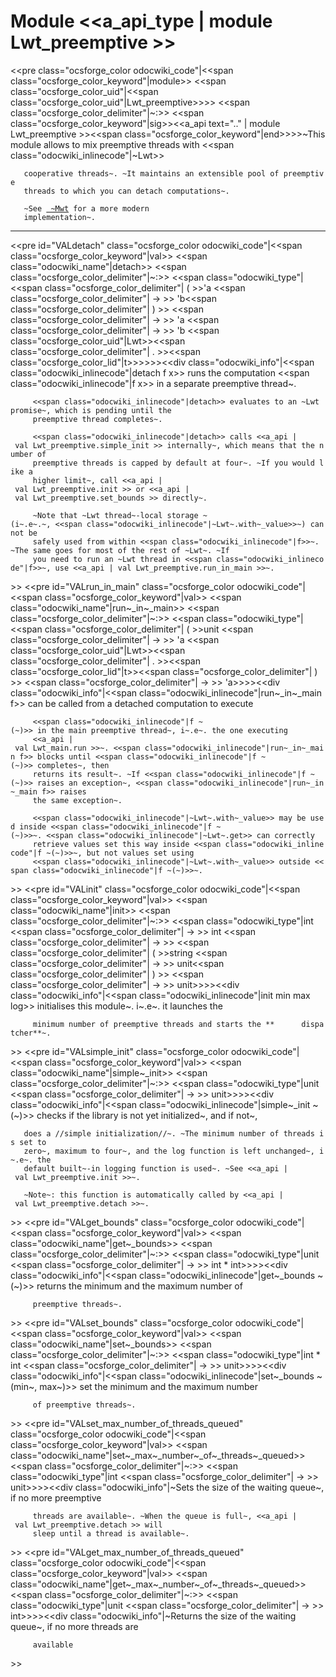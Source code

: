=Module <<a_api_type | module Lwt_preemptive >> =
<<pre class="ocsforge_color odocwiki_code"|<<span class="ocsforge_color_keyword"|module>> <<span class="ocsforge_color_uid"|<<span class="ocsforge_color_uid"|Lwt_preemptive>>>> <<span class="ocsforge_color_delimiter"|~:>> <<span class="ocsforge_color_keyword"|sig>><<a_api text=".." | module Lwt_preemptive >><<span class="ocsforge_color_keyword"|end>>>>~This module allows to mix preemptive threads with <<span class="odocwiki_inlinecode"|~Lwt>>
    cooperative threads~. ~It maintains an extensible pool of preemptive
    threads to which you can detach computations~.


    ~See [[https://github.com/hcarty/mwt| ~Mwt]] for a more modern
    implementation~.

----
<<pre id="VALdetach" class="ocsforge_color odocwiki_code"|<<span class="ocsforge_color_keyword"|val>> <<span class="odocwiki_name"|detach>> <<span class="ocsforge_color_delimiter"|~:>> <<span class="odocwiki_type"|<<span class="ocsforge_color_delimiter"| ( >>'a <<span class="ocsforge_color_delimiter"| -> >> 'b<<span class="ocsforge_color_delimiter"| ) >> <<span class="ocsforge_color_delimiter"| -> >> 'a <<span class="ocsforge_color_delimiter"| -> >> 'b <<span class="ocsforge_color_uid"|Lwt>><<span class="ocsforge_color_delimiter"| . >><<span class="ocsforge_color_lid"|t>>>>>><<div class="odocwiki_info"|<<span class="odocwiki_inlinecode"|detach f x>> runs the computation <<span class="odocwiki_inlinecode"|f x>> in a separate preemptive thread~.
      <<span class="odocwiki_inlinecode"|detach>> evaluates to an ~Lwt promise~, which is pending until the
      preemptive thread completes~.


      <<span class="odocwiki_inlinecode"|detach>> calls <<a_api | val Lwt_preemptive.simple_init >> internally~, which means that the number of
      preemptive threads is capped by default at four~. ~If you would like a
      higher limit~, call <<a_api | val Lwt_preemptive.init >> or <<a_api | val Lwt_preemptive.set_bounds >> directly~.


      ~Note that ~Lwt thread~-local storage ~(i~.e~.~, <<span class="odocwiki_inlinecode"|~Lwt~.with~_value>>~) cannot be
      safely used from within <<span class="odocwiki_inlinecode"|f>>~. ~The same goes for most of the rest of ~Lwt~. ~If
      you need to run an ~Lwt thread in <<span class="odocwiki_inlinecode"|f>>~, use <<a_api | val Lwt_preemptive.run_in_main >>~.
>>
<<pre id="VALrun_in_main" class="ocsforge_color odocwiki_code"|<<span class="ocsforge_color_keyword"|val>> <<span class="odocwiki_name"|run~_in~_main>> <<span class="ocsforge_color_delimiter"|~:>> <<span class="odocwiki_type"|<<span class="ocsforge_color_delimiter"| ( >>unit <<span class="ocsforge_color_delimiter"| -> >> 'a <<span class="ocsforge_color_uid"|Lwt>><<span class="ocsforge_color_delimiter"| . >><<span class="ocsforge_color_lid"|t>><<span class="ocsforge_color_delimiter"| ) >> <<span class="ocsforge_color_delimiter"| -> >> 'a>>>><<div class="odocwiki_info"|<<span class="odocwiki_inlinecode"|run~_in~_main f>> can be called from a detached computation to execute
      <<span class="odocwiki_inlinecode"|f ~(~)>> in the main preemptive thread~, i~.e~. the one executing
      <<a_api | val Lwt_main.run >>~. <<span class="odocwiki_inlinecode"|run~_in~_main f>> blocks until <<span class="odocwiki_inlinecode"|f ~(~)>> completes~, then
      returns its result~. ~If <<span class="odocwiki_inlinecode"|f ~(~)>> raises an exception~, <<span class="odocwiki_inlinecode"|run~_in~_main f>> raises
      the same exception~.


      <<span class="odocwiki_inlinecode"|~Lwt~.with~_value>> may be used inside <<span class="odocwiki_inlinecode"|f ~(~)>>~. <<span class="odocwiki_inlinecode"|~Lwt~.get>> can correctly
      retrieve values set this way inside <<span class="odocwiki_inlinecode"|f ~(~)>>~, but not values set using
      <<span class="odocwiki_inlinecode"|~Lwt~.with~_value>> outside <<span class="odocwiki_inlinecode"|f ~(~)>>~.
>>
<<pre id="VALinit" class="ocsforge_color odocwiki_code"|<<span class="ocsforge_color_keyword"|val>> <<span class="odocwiki_name"|init>> <<span class="ocsforge_color_delimiter"|~:>> <<span class="odocwiki_type"|int <<span class="ocsforge_color_delimiter"| -> >> int <<span class="ocsforge_color_delimiter"| -> >> <<span class="ocsforge_color_delimiter"| ( >>string <<span class="ocsforge_color_delimiter"| -> >> unit<<span class="ocsforge_color_delimiter"| ) >> <<span class="ocsforge_color_delimiter"| -> >> unit>>>><<div class="odocwiki_info"|<<span class="odocwiki_inlinecode"|init min max log>> initialises this module~. i~.e~. it launches the
      minimum number of preemptive threads and starts the **      dispatcher**~.
>>
<<pre id="VALsimple_init" class="ocsforge_color odocwiki_code"|<<span class="ocsforge_color_keyword"|val>> <<span class="odocwiki_name"|simple~_init>> <<span class="ocsforge_color_delimiter"|~:>> <<span class="odocwiki_type"|unit <<span class="ocsforge_color_delimiter"| -> >> unit>>>><<div class="odocwiki_info"|<<span class="odocwiki_inlinecode"|simple~_init ~(~)>> checks if the library is not yet initialized~, and if not~,
    does a //simple initialization//~. ~The minimum number of threads is set to
    zero~, maximum to four~, and the log function is left unchanged~, i~.e~. the
    default built~-in logging function is used~. ~See <<a_api | val Lwt_preemptive.init >>~.


    ~Note~: this function is automatically called by <<a_api | val Lwt_preemptive.detach >>~.
>>
<<pre id="VALget_bounds" class="ocsforge_color odocwiki_code"|<<span class="ocsforge_color_keyword"|val>> <<span class="odocwiki_name"|get~_bounds>> <<span class="ocsforge_color_delimiter"|~:>> <<span class="odocwiki_type"|unit <<span class="ocsforge_color_delimiter"| -> >> int * int>>>><<div class="odocwiki_info"|<<span class="odocwiki_inlinecode"|get~_bounds ~(~)>> returns the minimum and the maximum number of
      preemptive threads~.
>>
<<pre id="VALset_bounds" class="ocsforge_color odocwiki_code"|<<span class="ocsforge_color_keyword"|val>> <<span class="odocwiki_name"|set~_bounds>> <<span class="ocsforge_color_delimiter"|~:>> <<span class="odocwiki_type"|int * int <<span class="ocsforge_color_delimiter"| -> >> unit>>>><<div class="odocwiki_info"|<<span class="odocwiki_inlinecode"|set~_bounds ~(min~, max~)>> set the minimum and the maximum number
      of preemptive threads~.
>>
<<pre id="VALset_max_number_of_threads_queued" class="ocsforge_color odocwiki_code"|<<span class="ocsforge_color_keyword"|val>> <<span class="odocwiki_name"|set~_max~_number~_of~_threads~_queued>> <<span class="ocsforge_color_delimiter"|~:>> <<span class="odocwiki_type"|int <<span class="ocsforge_color_delimiter"| -> >> unit>>>><<div class="odocwiki_info"|~Sets the size of the waiting queue~, if no more preemptive
      threads are available~. ~When the queue is full~, <<a_api | val Lwt_preemptive.detach >> will
      sleep until a thread is available~.
>>
<<pre id="VALget_max_number_of_threads_queued" class="ocsforge_color odocwiki_code"|<<span class="ocsforge_color_keyword"|val>> <<span class="odocwiki_name"|get~_max~_number~_of~_threads~_queued>> <<span class="ocsforge_color_delimiter"|~:>> <<span class="odocwiki_type"|unit <<span class="ocsforge_color_delimiter"| -> >> int>>>><<div class="odocwiki_info"|~Returns the size of the waiting queue~, if no more threads are
      available
>>

